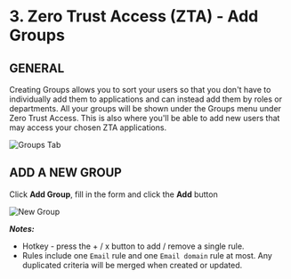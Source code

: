# 3. Zero Trust Access (ZTA) - Add Groups

## GENERAL

Creating Groups allows you to sort your users so that you don't have to individually add them to
applications and can instead add them by roles or departments. All your groups will be shown
under the Groups menu under Zero Trust Access. This is also where you'll be able to add new
users that may access your chosen ZTA applications.

![Groups Tab](/img/security-center/zta/groups-tab.png)

## ADD A NEW GROUP

Click **Add Group**, fill in the form and click the **Add** button

![New Group](/img/security-center/zta/groups-new-group.png)

***Notes:***

-	Hotkey - press the + / x button to add / remove a single rule.
-	Rules include one `Email` rule and one `Email domain` rule at most. Any duplicated criteria
will be merged when created or updated.
